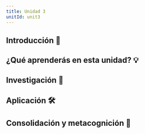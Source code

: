 ```yaml
---
title: Unidad 3
unitId: unit3
---
```



## Introducción 📜


## ¿Qué aprenderás en esta unidad? 💡


## Investigación 🔎


## Aplicación 🛠


## Consolidación y metacognición 🤔
